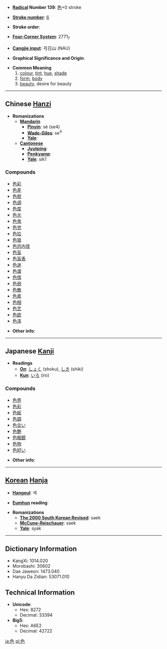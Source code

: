 * '''[[Wiktionary:Chinese radical index| Radical]] Number 139''': [[Wiktionary:Chinese radical index 色|色]]+0 stroke

* '''[[Wiktionary:Chinese total strokes index|Stroke number]]''': [[Wiktionary:Chinese total strokes index 6|6]]

* '''Stroke order''': 

* '''[[Wiktionary:Chinese four corner index|Four-Corner System]]''': 2771<sub>7</sub>

* '''[[Wiktionary:Chinese Cangjie index|Cangjie input]]''': 弓日山 (NAU)

* '''Graphical Significance and Origin''': 

* '''Common Meaning'''
*# [[colour]], [[tint]], [[hue]], [[shade]]
*# [[form]], [[body]]
*# [[beauty]], desire for beauty

----

== Chinese [[Hanzi]] ==

* '''Romanizations'''
** '''[[Mandarin]]'''
*** '''[[Pinyin]]''': sè (se4)
*** '''[[Wade-Giles]]''': se<sup>4</sup>
*** '''[[Yale]]''': 
** '''[[Cantonese]]'''
*** '''[[Jyutping]]''':
*** '''[[Penkyamp]]''': 
*** '''[[Yale]]''': sik1

===Compounds===
*[[色彩]]
*[[色差]]
*[[色胆]]
*[[色调]]
*[[色度]]
*[[色光]]
*[[色鬼]]
*[[色觉]]
*[[色拉]]
*[[色狼]]
*[[色厉内荏]]
*[[色盲]]
*[[色盲表]]
*[[色迷]]
*[[色谱]]
*[[色情]]
*[[色弱]]
*[[色散]]
*[[色素]]
*[[色相]]
*[[色艺]]
*[[色欲]]
*[[色泽]]

* '''Other info''': 

----

== Japanese [[Kanji]] ==

* '''Readings'''
** '''[[On]]''': [[しょく]] (shoku), [[しき]] (shiki)
** '''[[Kun]]''': [[いろ]] (iro)

===Compounds===
*[[色界]]
*[[色彩]]
*[[色紙]]
*[[色調]]
*[[色合い]]
*[[色艶]]
*[[色眼鏡]]
*[[色物]]
*[[色好い]]

* '''Other info''':  

----

== [[Korean]] [[Hanja]] ==

* '''[[Hangeul]]''': 색

* '''[[Eumhun]] reading''': 

* '''Romanizations'''
** '''[[The 2000 South Korean Revised Romanization|The 2000 South Korean Revised]]''': saek
** '''[[McCune-Reischauer]]''': saek
** '''[[Yale]]''': syak

----

== Dictionary Information ==

* KangXi: 1014.020
* Morobashi: 30602
* Dae Jaweon: 1473.040
* Hanyu Da Zidian: 53071.010

== Technical Information ==

* '''Unicode''':
** Hex: 8272
** Decimal: 33394
* '''Big5''':
** Hex: A6E2
** Decimal: 42722

[[ja:色]]
[[pl:色]]